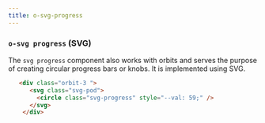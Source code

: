 ```yaml
---
title: o-svg-progress 
---
```


### `o-svg progress` (SVG)

The `svg progress` component also works with orbits and serves the purpose of creating circular progress bars or knobs. It is implemented using SVG.

```html
   <div class="orbit-3 ">
      <svg class="svg-pod">
        <circle class="svg-progress" style="--val: 59;" /> 
      </svg>
    </div>
```

